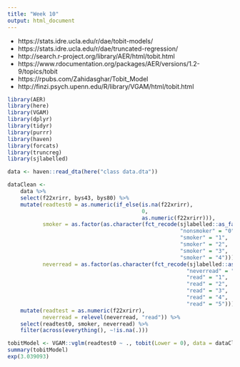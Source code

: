 ```yaml
---
title: "Week 10"
output: html_document
---
```


* https://stats.idre.ucla.edu/r/dae/tobit-models/
* https://stats.idre.ucla.edu/r/dae/truncated-regression/
* http://search.r-project.org/library/AER/html/tobit.html
* https://www.rdocumentation.org/packages/AER/versions/1.2-9/topics/tobit
* https://rpubs.com/Zahidasghar/Tobit_Model
* http://finzi.psych.upenn.edu/R/library/VGAM/html/tobit.html

```r
library(AER)
library(here)
library(VGAM)
library(dplyr)
library(tidyr)
library(purrr)
library(haven)
library(forcats)
library(truncreg)
library(sjlabelled)
```

```r
data <- haven::read_dta(here("class data.dta"))
```

```r
dataClean <-
    data %>%
    select(f22xrirr, bys43, bys80) %>%
    mutate(readtest0 = as.numeric(if_else(is.na(f22xrirr),
                                          0,
                                          as.numeric(f22xrirr))),
           smoker = as.factor(as.character(fct_recode(sjlabelled::as_factor(bys43),
                                                      "nonsmoker" = "0",
                                                      "smoker" = "1",
                                                      "smoker" = "2",
                                                      "smoker" = "3",
                                                      "smoker" = "4"))),
           neverread = as.factor(as.character(fct_recode(sjlabelled::as_factor(bys80),
                                                        "neverread" = "0",
                                                        "read" = "1",
                                                        "read" = "2",
                                                        "read" = "3",
                                                        "read" = "4",
                                                        "read" = "5")))) %>%
    mutate(readtest = as.numeric(f22xrirr),
           neverread = relevel(neverread, "read")) %>%
    select(readtest0, smoker, neverread) %>%
    filter(across(everything(), ~!is.na(.)))
```

```r
tobitModel <- VGAM::vglm(readtest0 ~ ., tobit(Lower = 0), data = dataClean)
summary(tobitModel)
exp(3.039093)
```
